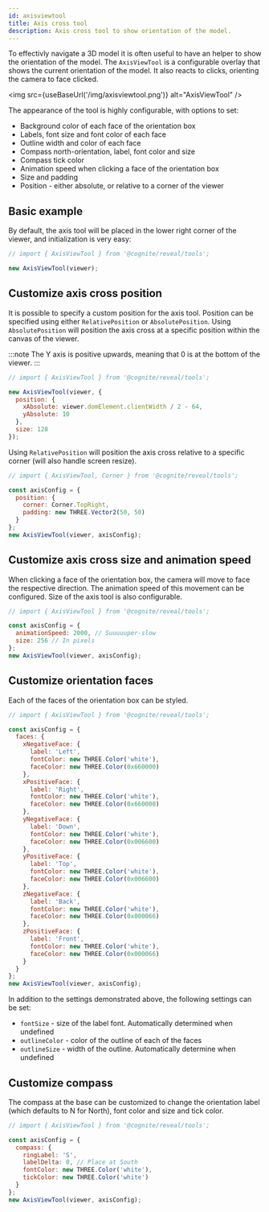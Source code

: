 ```yaml
---
id: axisviewtool
title: Axis cross tool
description: Axis cross tool to show orientation of the model.
---
```



To effectivly navigate a 3D model it is often useful to have an helper to show the orientation of the model. The `AxisViewTool` is
a configurable overlay that shows the current orientation of the model. It also reacts to clicks, orienting the camera to face
clicked.

<img src={useBaseUrl('/img/axisviewtool.png')} alt="AxisViewTool" />

The appearance of the tool is highly configurable, with options to set:
- Background color of each face of the orientation box
- Labels, font size and font color of each face
- Outline width and color of each face
- Compass north-orientation, label, font color and size
- Compass tick color
- Animation speed when clicking a face of the orientation box
- Size and padding
- Position - either absolute, or relative to a corner of the viewer

<DemoWrapper name="Cognite3DViewerDemo" />

## Basic example

By default, the axis tool will be placed in the lower right corner
of the viewer, and initialization is very easy:

```jsx runnable
// import { AxisViewTool } from '@cognite/reveal/tools';

new AxisViewTool(viewer);
```

## Customize axis cross position

It is possible to specify a custom position for the axis tool.
Position can be specified using either `RelativePosition` or `AbsolutePosition`.
Using `AbsolutePosition` will position the axis cross at a specific position within the canvas of the viewer.

:::note
The Y axis is positive upwards, meaning that 0 is at the bottom of the viewer.
:::

```jsx runnable
// import { AxisViewTool } from '@cognite/reveal/tools';

new AxisViewTool(viewer, {
  position: { 
    xAbsolute: viewer.domElement.clientWidth / 2 - 64, 
    yAbsolute: 10
  },
  size: 128
});
```



Using `RelativePosition` will position the axis cross relative to a specific corner (will also handle screen resize).

```jsx runnable
// import { AxisViewTool, Corner } from '@cognite/reveal/tools';

const axisConfig = {
  position: {
    corner: Corner.TopRight,
    padding: new THREE.Vector2(50, 50)
  }
};
new AxisViewTool(viewer, axisConfig);
```

## Customize axis cross size and animation speed

When clicking a face of the orientation box, the camera will move to face the respective direction.
The animation speed of this movement can be configured. Size of the axis tool is also configurable.


```jsx runnable
// import { AxisViewTool } from '@cognite/reveal/tools';

const axisConfig = {
  animationSpeed: 2000, // Suuuuuper-slow
  size: 256 // In pixels
};
new AxisViewTool(viewer, axisConfig);
```


## Customize orientation faces

Each of the faces of the orientation box can be styled.

```jsx runnable
// import { AxisViewTool } from '@cognite/reveal/tools';

const axisConfig = {
  faces: {
    xNegativeFace: {
      label: 'Left',
      fontColor: new THREE.Color('white'),
      faceColor: new THREE.Color(0x660000)
    },
    xPositiveFace: {
      label: 'Right',
      fontColor: new THREE.Color('white'),
      faceColor: new THREE.Color(0x660000)
    },
    yNegativeFace: {
      label: 'Down',
      fontColor: new THREE.Color('white'),
      faceColor: new THREE.Color(0x006600)
    },
    yPositiveFace: {
      label: 'Top',
      fontColor: new THREE.Color('white'),
      faceColor: new THREE.Color(0x006600)
    },
    zNegativeFace: {
      label: 'Back',
      fontColor: new THREE.Color('white'),
      faceColor: new THREE.Color(0x000066)
    },
    zPositiveFace: {
      label: 'Front',
      fontColor: new THREE.Color('white'),
      faceColor: new THREE.Color(0x000066)
    }
  }
};
new AxisViewTool(viewer, axisConfig);
```

In addition to the settings demonstrated above, the following settings can be set:
- `fontSize` - size of the label font. Automatically determined when undefined
- `outlineColor` - color of the outline of each of the faces
- `outlineSize` - width of the outline. Automatically determine when undefined

## Customize compass

The compass at the base can be customized to change the orientation label (which
defaults to N for North), font color and size and tick color.


```jsx runnable
// import { AxisViewTool } from '@cognite/reveal/tools';

const axisConfig = {
  compass: {
    ringLabel: 'S',
    labelDelta: 0, // Place at South
    fontColor: new THREE.Color('white'),
    tickColor: new THREE.Color('white')
  }
};
new AxisViewTool(viewer, axisConfig);
```
